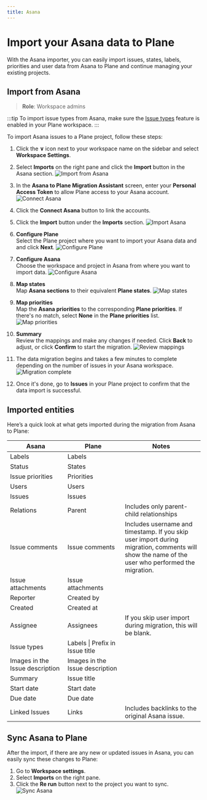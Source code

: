 ```yaml
---
title: Asana
---
```


# Import your Asana data to Plane

With the Asana importer, you can easily import issues, states, labels, priorities and user data from Asana to Plane and continue managing your existing projects.

## Import from Asana
> **Role**: Workspace admins

:::tip
To import issue types from Asana, make sure the [Issue types](/core-concepts/issues/issue-types) feature is enabled in your Plane workspace.
:::

To import Asana issues to a Plane project, follow these steps:
1. Click the **∨** icon next to your workspace name on the sidebar and select **Workspace Settings**.

2. Select **Imports** on the right pane and click the **Import** button in the Asana section. 
    ![Import from Asana](https://media.docs.plane.so/importers/asana/import-asana.webp#center)   

4. In the **Asana to Plane Migration Assistant** screen, enter your **Personal Access Token** to allow Plane access to your Asana account. 
    ![Connect Asana](https://media.docs.plane.so/importers/asana/asana-plane-migration-assistant.webp#center)

5. Click the **Connect Asana** button to link the accounts.

6. Click the **Import** button under the **Imports** section.
    ![Import Asana](https://media.docs.plane.so/importers/asana/import-asana-data.webp#center)

7. **Configure Plane**   
    Select the Plane project where you want to import your Asana data and and click **Next**.
        ![Configure Plane](https://media.docs.plane.so/importers/asana/configure-plane.webp#center) 

8. **Configure Asana**  
    Choose the workspace and project in Asana from where you want to import data.
       ![Configure Asana](https://media.docs.plane.so/importers/asana/configure-asana.webp#center)  

10. **Map states**  
    Map **Asana sections** to their equivalent **Plane states**.
       ![Map states](https://media.docs.plane.so/importers/asana/map-states.webp#center)   

11. **Map priorities**  
    Map the **Asana priorities** to the corresponding **Plane priorities**. If  there's no match, select **None** in the **Plane priorities** list.
       ![Map priorities](https://media.docs.plane.so/importers/asana/map-priorities.webp#center)   

12. **Summary**  
    Review the mappings and make any changes if needed.  Click **Back** to adjust, or click **Confirm** to start the migration.
       ![Review mappings](https://media.docs.plane.so/importers/asana/import-summary.webp#center)   

13. The data migration begins and takes a few minutes to complete depending on the number of issues in your Asana workspace. 
       ![Migration complete](https://media.docs.plane.so/importers/asana/import-complete.webp#center)   

14. Once it's done, go to **Issues** in your Plane project to confirm that the data import is successful. 

## Imported entities

Here’s a quick look at what gets imported during the migration from Asana to Plane:

| Asana | Plane | Notes|
|--------------| ------------------- |---- |
| Labels | Labels | |
| Status | States | |
| Issue priorities | Priorities | |
| Users | Users | |
| Issues | Issues | |
| Relations | Parent | Includes only parent-child relationships |
| Issue&nbsp;comments | Issue&nbsp;comments |Includes username and timestamp. If you skip user import during migration, comments will show the name of the user who performed the migration.|
| Issue attachments | Issue attachments | |
| Reporter | Created by | |
| Created | Created at | |
| Assignee | Assignees | If you skip user import during migration, this will be blank.|
| Issue types | Labels \| Prefix in Issue title | |
| Images in the Issue description | Images in the Issue description | |
| Summary | Issue title | |
| Start date | Start date | |
| Due date | Due date | |
| Linked Issues | Links | Includes backlinks to the original Asana issue.|

## Sync Asana to Plane

After the import, if there are any new or updated issues in Asana, you can easily sync these changes to Plane:

1. Go to **Workspace settings**.
2. Select **Imports** on the right pane. 
3. Click the **Re run** button next to the project you want to sync.
    ![Sync Asana](https://media.docs.plane.so/importers/asana/rerun-import.webp#center)   

